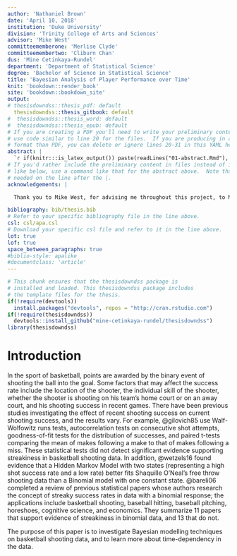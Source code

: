 ```yaml
---
author: 'Nathaniel Brown'
date: 'April 10, 2018'
institution: 'Duke University'
division: 'Trinity College of Arts and Sciences'
advisor: 'Mike West'
committeememberone: 'Merlise Clyde'
committeemembertwo: 'Cliburn Chan'
dus: 'Mine Cetinkaya-Rundel'
department: 'Department of Statistical Science'
degree: 'Bachelor of Science in Statistical Science'
title: 'Bayesian Analysis of Player Performance over Time'
knit: 'bookdown::render_book'
site: 'bookdown::bookdown_site'
output: 
# thesisdowndss::thesis_pdf: default
  thesisdowndss::thesis_gitbook: default
#  thesisdowndss::thesis_word: default
#  thesisdowndss::thesis_epub: default
# If you are creating a PDF you'll need to write your preliminary content here or
# use code similar to line 20 for the files.  If you are producing in a different
# format than PDF, you can delete or ignore lines 20-31 in this YAML header.
abstract: |
  `r if(knitr:::is_latex_output()) paste(readLines("01-abstract.Rmd"), collapse = '\n  ')`
# If you'd rather include the preliminary content in files instead of inline
# like below, use a command like that for the abstract above.  Note that a tab is 
# needed on the line after the |.
acknowledgements: |

  Thank you to Mike West, for advising me throughout this project, to Merlise Clyde, for introducing me to the ones trick in JAGS, and to Kevin Cullen, for providing the data for this research.

bibliography: bib/thesis.bib
# Refer to your specific bibliography file in the line above.
csl: csl/apa.csl
# Download your specific csl file and refer to it in the line above.
lot: true
lof: true
space_between_paragraphs: true
#biblio-style: apalike
#documentclass: 'article'
---
```


```r
# This chunk ensures that the thesisdowndss package is
# installed and loaded. This thesisdowndss package includes
# the template files for the thesis.
if(!require(devtools))
  install.packages("devtools", repos = "http://cran.rstudio.com")
if(!require(thesisdowndss))
  devtools::install_github("mine-cetinkaya-rundel/thesisdowndss")
library(thesisdowndss)
```


# Introduction {.unnumbered}

In the sport of basketball, points are awarded by the binary event of shooting the ball into the goal. Some factors that may affect the success rate include the location of the shooter, the individual skill of the shooter, whether the shooter is shooting on his team's home court or on an away court, and his shooting success in recent games. There have been previous studies investigating the effect of recent shooting success on current shooting success, and the results vary. For example, @gilovich85 use Walf-Wolfowitz runs tests, autocorrelation tests on consecutive shot attempts, goodness-of-fit tests for the distribution of successes, and paired t-tests comparing the mean of makes following a make to that of makes following a miss. These statistical tests did not detect significant evidence supporting streakiness in basketball shooting data. In addition, @wetzels16 found evidence that a Hidden Markov Model with two states (representing a high shot success rate and a low rate) better fits Shaquille O'Neal's free throw shooting data than a Binomial model with one constant state. @bareli06 completed a review of previous statistical papers whose authors research the concept of streaky success rates in data with a binomial response; the applications include basketball shooting, baseball hitting, baseball pitching, horeshoes, cognitive science, and economics. They summarize 11 papers that support evidence of streakiness in binomial data, and 13 that do not.

The purpose of this paper is to investigate Bayesian modelling techniques on basketball shooting data, and to learn more about time-dependency in the data.